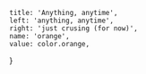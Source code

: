 
	title: 'Anything, anytime',
	left: 'anything, anytime',
	right: 'just crusing (for now)',
	name: 'orange',
	value: color.orange,
}
